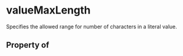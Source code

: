   

# valueMaxLength

Specifies the allowed range for number of characters in a literal value.

## Property of



